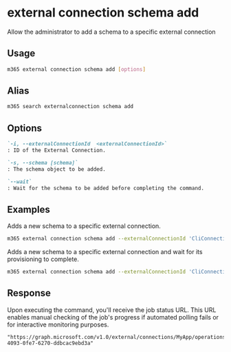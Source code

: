 
# external connection schema add

Allow the administrator to add a schema to a specific external connection

## Usage

```sh
m365 external connection schema add [options]
```

## Alias

```sh
m365 search externalconnection schema add
```

## Options

```md definition-list
`-i, --externalConnectionId  <externalConnectionId>`
: ID of the External Connection.

`-s, --schema [schema]`
: The schema object to be added.

`--wait`
: Wait for the schema to be added before completing the command.
```

<Global />

## Examples

Adds a new schema to a specific external connection.

```sh
m365 external connection schema add --externalConnectionId 'CliConnectionId' --schema '{"baseType":"microsoft.graph.externalItem","properties":[{"name":"ticketTitle","type":"String","isSearchable":"true","isRetrievable":"true","labels":["title"]},{"name":"priority","type":"String","isQueryable":"true","isRetrievable":"true","isSearchable":"false"},{"name":"assignee","type":"String","isRetrievable":"true"}]}'
```

Adds a new schema to a specific external connection and wait for its provisioning to complete.

```sh
m365 external connection schema add --externalConnectionId 'CliConnectionId' --schema '{"baseType":"microsoft.graph.externalItem","properties":[{"name":"ticketTitle","type":"String","isSearchable":"true","isRetrievable":"true","labels":["title"]},{"name":"priority","type":"String","isQueryable":"true","isRetrievable":"true","isSearchable":"false"},{"name":"assignee","type":"String","isRetrievable":"true"}]}' --wait
```

## Response

Upon executing the command, you'll receive the job status URL. This URL enables manual checking of the job's progress if automated polling fails or for interactive monitoring purposes.

```text
"https://graph.microsoft.com/v1.0/external/connections/MyApp/operations/795b6888-4093-0fe7-6270-ddbcac9ebd3a"
```
